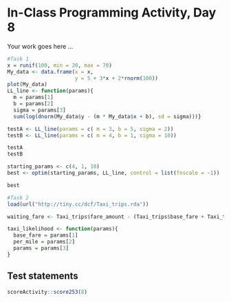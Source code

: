 # In-Class Programming Activity, Day 8

Your work goes here ...

```r
#Task 1 
x = runif(100, min = 20, max = 70)
My_data <- data.frame(x = x,
                      y = 5 + 3*x + 2*rnorm(100))
plot(My_data)
LL_line <- function(params){
  m = params[1]
  b = params[2]
  sigma = params[3]
  sum(log(dnorm(My_data$y - (m * My_data$x + b), sd = sigma)))}

testA <- LL_line(params = c( m = 3, b = 5, sigma = 2))
testB <- LL_line(params = c( m = 4, b = 1, sigma = 10))

testA
testB

starting_params <- c(4, 1, 10)
best <- optim(starting_params, LL_line, control = list(fnscale = -1))

best
```
```r
#Task 2
load(url("http://tiny.cc/dcf/Taxi_trips.rda"))

waiting_fare <- Taxi_trips$fare_amount - (Taxi_trips$base_fare + Taxi_trips$per_mile*Taxi_trips$trip_distance)

taxi_likelihood <- function(params){
  base_fare = params[1]
  per_mile = params[2]
  params = params[3]
}
```


## Test statements

```r
scoreActivity::score253(8)
```